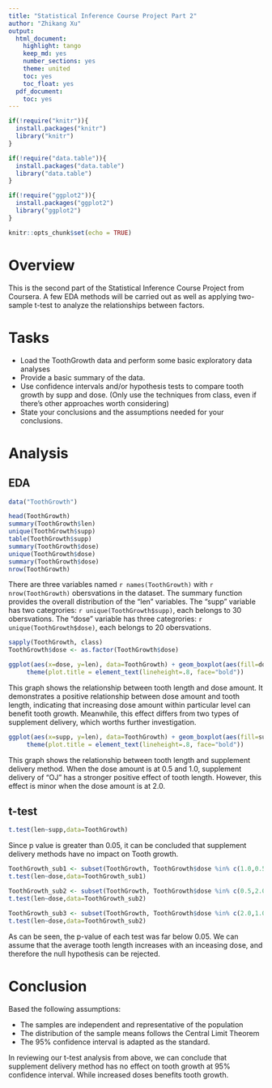 ```yaml
---
title: "Statistical Inference Course Project Part 2"
author: "Zhikang Xu"
output:
  html_document:
    highlight: tango
    keep_md: yes
    number_sections: yes
    theme: united
    toc: yes
    toc_float: yes
  pdf_document:
    toc: yes
---
```


```r
if(!require("knitr")){
  install.packages("knitr")
  library("knitr")
}

if(!require("data.table")){
  install.packages("data.table")
  library("data.table")
}

if(!require("ggplot2")){
  install.packages("ggplot2")
  library("ggplot2")
}

knitr::opts_chunk$set(echo = TRUE)
```

# Overview

This is the second part of the Statistical Inference Course Project from Coursera. A few EDA methods will be carried out as well as applying two-sample t-test to analyze the relationships between factors.

# Tasks

- Load the ToothGrowth data and perform some basic exploratory data analyses
- Provide a basic summary of the data.
- Use confidence intervals and/or hypothesis tests to compare tooth growth by supp and dose. (Only use the techniques from class, even if there's other approaches worth considering)
- State your conclusions and the assumptions needed for your conclusions.

# Analysis

## EDA 

``` r
data("ToothGrowth")
```

```r
head(ToothGrowth)
summary(ToothGrowth$len)
unique(ToothGrowth$supp)
table(ToothGrowth$supp)
summary(ToothGrowth$dose)
unique(ToothGrowth$dose)
summary(ToothGrowth$dose)
nrow(ToothGrowth)
```

There are three variables named `r names(ToothGrowth)` with `r nrow(ToothGrowth)` obersvations in the dataset. The summary function provides the overall distribution of the "len" variables. The "supp" variable has two categrories: `r unique(ToothGrowth$supp)`, each belongs to 30 obersvations. The "dose" variable has three categrories: `r unique(ToothGrowth$dose)`, each belongs to 20 obersvations.

```r
sapply(ToothGrowth, class)
ToothGrowth$dose <- as.factor(ToothGrowth$dose)

ggplot(aes(x=dose, y=len), data=ToothGrowth) + geom_boxplot(aes(fill=dose)) + xlab("Dose Amount") + ylab("Tooth Length") + facet_grid(~ supp) + ggtitle("Tooth Length vs. Dose Amount \nby Delivery Method") + 
     theme(plot.title = element_text(lineheight=.8, face="bold"))

```

This graph shows the relationship between tooth length and dose amount. It demonstrates a positive relationship between dose amount and tooth length, indicating that increasing dose amount within particular level can benefit tooth growth. Meanwhile, this effect differs from two types of supplement delivery, which worths further investigation.

```r
ggplot(aes(x=supp, y=len), data=ToothGrowth) + geom_boxplot(aes(fill=supp)) + xlab("Supplement Delivery") + ylab("Tooth Length") + facet_grid(~ dose) + ggtitle("Tooth Length vs. Delivery Method \nby Dose Amount") + 
     theme(plot.title = element_text(lineheight=.8, face="bold"))

```

This graph shows the relationship between tooth length and supplement delivery method. When the dose amount is at 0.5 and 1.0, supplement delivery of "OJ" has a stronger positive effect of tooth length. However, this effect is minor when the dose amount is at 2.0.

## t-test
```r
t.test(len~supp,data=ToothGrowth)

```

Since p value is greater than 0.05, it can be concluded that supplement delivery methods have no impact on Tooth growth.

```r
ToothGrowth_sub1 <- subset(ToothGrowth, ToothGrowth$dose %in% c(1.0,0.5))
t.test(len~dose,data=ToothGrowth_sub1)

```

```r
ToothGrowth_sub2 <- subset(ToothGrowth, ToothGrowth$dose %in% c(0.5,2.0))
t.test(len~dose,data=ToothGrowth_sub2)

```

```r
ToothGrowth_sub3 <- subset(ToothGrowth, ToothGrowth$dose %in% c(2.0,1.0))
t.test(len~dose,data=ToothGrowth_sub2)

```

As can be seen, the p-value of each test was far below 0.05. We can assume that the average tooth length increases with an inceasing dose, and therefore the null hypothesis can be rejected.

# Conclusion

Based the following assumptions:

- The samples are independent and representative of the population
- The distribution of the sample means follows the Central Limit Theorem
- The 95% confidence interval is adapted as the standard.

In reviewing our t-test analysis from above, we can conclude that supplement delivery method has no effect on tooth growth at 95% confidence interval. While increased doses benefits tooth growth.
